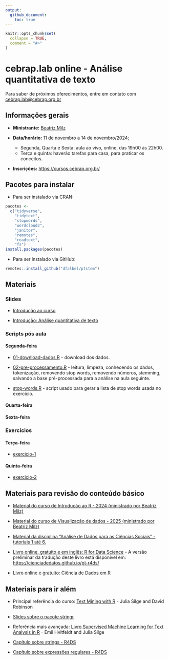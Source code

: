 ```yaml
---
output: 
  github_document:
    toc: true
---
```


<!-- README.md is generated from README.Rmd. Please edit that file -->

```r
knitr::opts_chunk$set(
  collapse = TRUE,
  comment = "#>"
)
```

# cebrap.lab online -  Análise quantitativa de texto

Para saber de próximos oferecimentos, entre em contato com <cebrap.lab@cebrap.org.br>


## Informações gerais

- **Ministrante:** [Beatriz Milz](https://beamilz.com/)

- **Data/horário:** 11 de novembro a 14 de novembro/2024;
  - Segunda, Quarta e Sexta: aula ao vivo, online, das 19h00 às 22h00.
  - Terça e quinta: haverão tarefas para casa, para praticar os conceitos.

- **Inscrições:** <https://cursos.cebrap.org.br/>

## Pacotes para instalar

- Para ser instalado via CRAN:

```r
pacotes <-
  c("tidyverse",
    "tidytext",
    "stopwords",
    "wordcloud2",
    "janitor",
    "remotes",
    "readtext",
    "fs")
install.packages(pacotes)
```


- Para ser instalado via GitHub:

```r
remotes::install_github("dfalbel/ptstem")
```



## Materiais

### Slides

- [Introdução ao curso](https://beatrizmilz.github.io/2024-11-cebrap-lab-text-as-data/slides/introducao-ao-curso.html)


- [Introdução: Análise quantitativa de texto](https://beatrizmilz.github.io/2024-11-cebrap-lab-text-as-data/slides/intro-text-as-data.html)


### Scripts pós aula

#### Segunda-feira

- [01-download-dados.R](https://github.com/beatrizmilz/2024-11-cebrap-lab-text-as-data/blob/main/scripts-pos-aula/01-download-dados.R) -  download dos dados.

- [02-pre-processamento.R](https://github.com/beatrizmilz/2024-11-cebrap-lab-text-as-data/blob/main/scripts-pos-aula/02-pre-processamento.R) - leitura, limpeza, conhecendo os dados,  tokenização, removendo stop words, removendo números, stemming, salvando a base pré-processada para a análise na aula seguinte.

- [stop-words.R](https://github.com/beatrizmilz/2024-11-cebrap-lab-text-as-data/blob/main/scripts-pos-aula/stop-words.R) - script usado para gerar a lista de stop words usada no exercício.

#### Quarta-feira

<!-- - [03-descritiva-visualizacao.R](https://github.com/beatrizmilz/2024-11-cebrap-lab-text-as-data/blob/main/scripts-pos-aula/03-descritiva-visualizacao.R) - buscando palavras mais frequentes por grupo, visualização com wordcloud, visualização com gráfico de barras. -->

<!-- - [04-ngrams.R](https://github.com/beatrizmilz/2024-11-cebrap-lab-text-as-data/blob/main/scripts-pos-aula/04-ngrams.R) - bigramas, visualização com gráfico de barras, tf-idf. -->

#### Sexta-feira

<!-- - [05-importacao.R](https://github.com/beatrizmilz/2024-11-cebrap-lab-text-as-data/blob/main/scripts-pos-aula/05-importacao.R) - importação de arquivos (exemplo com PDFs). -->

<!-- - [06-modelagem-topicos.R](https://github.com/beatrizmilz/2024-11-cebrap-lab-text-as-data/blob/main/scripts-pos-aula/06-modelagem-topicos.R) - modelagem de tópicos (LDA). -->

### Exercícios

#### Terça-feira

- [exercicio-1](https://github.com/beatrizmilz/2024-11-cebrap-lab-text-as-data/blob/main/exercicios/exercicio-1.md) 

<!-- - [exercicio-1 - com respostas](https://github.com/beatrizmilz/2024-11-cebrap-lab-text-as-data/blob/main/exercicios/exercicio-1-respondido.md)  -->


#### Quinta-feira

- [exercicio-2](https://github.com/beatrizmilz/2024-11-cebrap-lab-text-as-data/blob/main/exercicios/exercicio-2.md) 

## Materiais para revisão do conteúdo básico

- [Material do curso de Introdução ao R - 2024 (ministrado por Beatriz Milz)](https://beatrizmilz.github.io/2024-08-cebrap-lab-intro-R/)

- [Material do curso de Visualização de dados - 2025 (ministrado por Beatriz Milz)](https://beatrizmilz.github.io/2024-09-cebrap-lab-viz/)

- [Material da disciplina “Análise de Dados para as Ciências Sociais” - tutoriais 1 até 6.](https://jonnyphillips.github.io/Ciencia_de_Dados/)


- [Livro online, gratuito e em inglês: R for Data Science](https://r4ds.hadley.nz/) - A versão preliminar da tradução deste livro está disponível em: <https://cienciadedatos.github.io/pt-r4ds/> 

- [Livro online e gratuito: Ciência de Dados em R](https://livro.curso-r.com/7-2-dplyr.html)



## Materiais para ir além

- Principal referência do curso: [Text Mining with R](https://www.tidytextmining.com/) - Julia Silge and David Robinson

- [Slides sobre o pacote stringr](https://curso-r.github.io/202308-r4ds-2/materiais/slides/02_strings.html#1)

- Referência mais avançada: [Livro Supervised Machine Learning for Text Analysis in R](https://smltar.com/) - Emil Hvitfeldt and Julia Silge

- [Capítulo sobre strings - R4DS](https://cienciadedatos.github.io/pt-r4ds/strings.html)

- [Capítulo sobre expressões regulares - R4DS](https://cienciadedatos.github.io/pt-r4ds/regexps.html)

